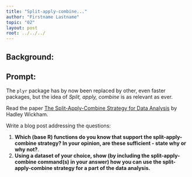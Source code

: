 ```yaml
---
title: "Split-apply-combine..."
author: "Firstname Lastname"
topic: "02"
layout: post
root: ../../../
---
```


## Background:

## Prompt:


The `plyr` package has by now been replaced by other, even faster packages, but the idea of *Split, apply, combine* is as relevant as ever.

Read the paper [The Split-Apply-Combine Strategy for Data Analysis](https://www.jstatsoft.org/article/view/v040i01) by Hadley Wickham.


Write a blog post addressing the questions: 

1. **Which (base R) functions do you know that support the split-apply-combine strategy? In your opinion, are these sufficient - state why or why not?**. 
2. **Using a dataset of your choice, show (by including the split-apply-combine command(s) in your answer) how you can use the split-apply-combine strategy for a part of the data analysis.**

